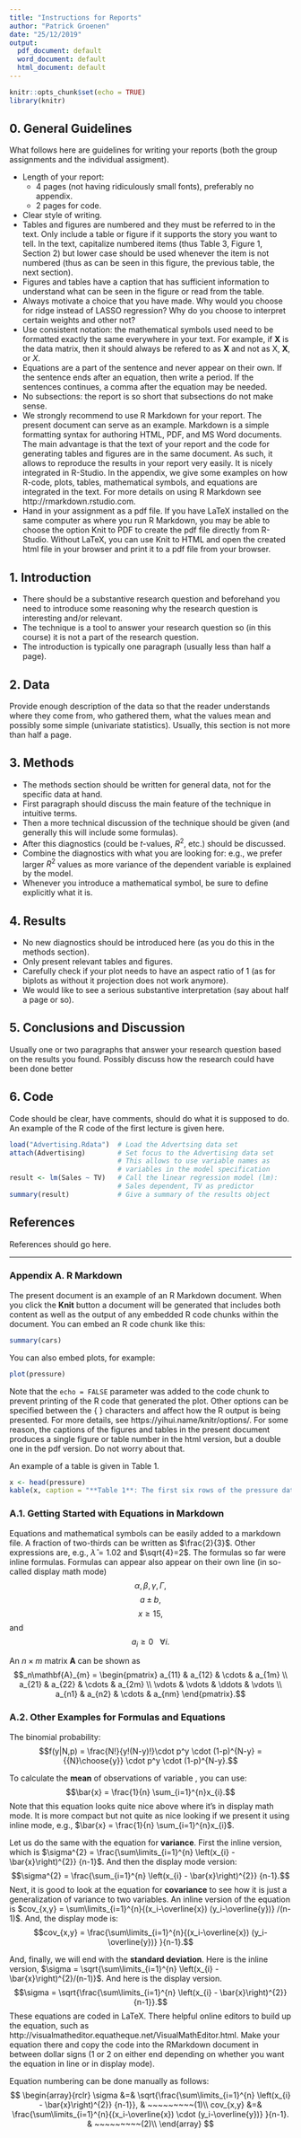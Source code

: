 ```yaml
---
title: "Instructions for Reports"
author: "Patrick Groenen"
date: "25/12/2019"
output:
  pdf_document: default
  word_document: default
  html_document: default
---
```


```r
knitr::opts_chunk$set(echo = TRUE)
library(knitr)
```




## 0. General Guidelines
What follows here are guidelines for writing your reports (both the group assignments and the individual assigment).

* Length of your report:
    + 4 pages (not having ridiculously small fonts), preferably no appendix.
    + 2 pages for code.
* Clear style of writing.
* Tables and figures are numbered and they must be referred to in the text. Only include a table or figure if it supports the story you want to tell. In the text, capitalize  numbered items (thus Table 3, Figure 1, Section 2) but lower case should be used whenever the item is not numbered (thus as can be seen in this figure, the previous table, the next section).
* Figures and tables have a caption that has sufficient information to understand what can be seen in the figure or read from the table.
* Always motivate a choice that you have made. Why would you choose for ridge instead of LASSO regression? Why do you choose to interpret certain weights and other not?
* Use consistent notation: the mathematical symbols used need to be formatted exactly the same everywhere in your text. For example, if $\mathbf{X}$ is the data matrix, then it should always be refered to as $\mathbf{X}$ and not as X, **X**, or *X*.
* Equations are a part of the sentence and never appear on their own. If the sentence ends after an equation, then write a period. If the sentences continues, a comma after the equation may be needed.
* No subsections: the report is so short that subsections do not make sense. 
* We strongly recommend to use R Markdown for your report. The present document can serve as an example. Markdown is a simple formatting syntax for authoring HTML, PDF, and MS Word documents. The main advantage is that the text of your report and the code for generating tables and figures are in the same document. As such, it allows to reproduce the results in your report very easily. It is nicely integrated in R-Studio. In the appendix, we give some examples on how R-code, plots, tables, mathematical symbols, and equations are integrated in the text. For more details on using R Markdown see http://rmarkdown.rstudio.com.
* Hand in your assignment as a pdf file. If you have LaTeX installed on the same computer as where you run R Markdown, you may be able to choose the option Knit to PDF to create the pdf file directly from R-Studio. Without LaTeX, you can use Knit to HTML and open the created html file in your browser and print it to a pdf file from your browser.




## 1. Introduction 
* There should be a substantive research question and beforehand you need to introduce some reasoning why the research question is interesting and/or relevant. 
* The technique is a tool to answer your research question so (in this course) it is not a part of the research question. 
* The introduction is typically one paragraph (usually less than half a page).

## 2. Data
Provide enough description of the data so that the reader understands where they come from, who gathered them, what the values mean and possibly some simple (univariate statistics). Usually, this section is not more than half a page. 

## 3. Methods
* The methods section should be written for general data, not for the specific
data at hand.
* First paragraph should discuss the main feature of the technique in intuitive terms.
* Then a more technical discussion of the technique should be given (and generally this will include some formulas).
* After this diagnostics (could be $t$-values, $R^2$, etc.) should be discussed.
* Combine the diagnostics with what you are looking for: e.g., we prefer larger $R^2$ values as more variance of the dependent variable is explained by the model.
* Whenever you introduce a mathematical symbol, be sure to define explicitly what it is.


## 4. Results
* No new diagnostics should be introduced here (as you do this in the methods section).
* Only present relevant tables and figures.
* Carefully check if your plot needs to have an aspect ratio of 1 (as for biplots as without it projection does not work anymore).
* We would like to see a serious substantive interpretation (say about half a
page or so).

## 5. Conclusions and Discussion
Usually one or two paragraphs that answer your research question based on the results you found. Possibly discuss how the research could have been done better

## 6. Code
Code should be clear, have comments, should do what it is supposed to do. An example of the R code of the first lecture is given here.

```r
load("Advertising.Rdata")  # Load the Advertsing data set
attach(Advertising)        # Set focus to the Advertising data set
                           # This allows to use variable names as
                           # variables in the model specification
result <- lm(Sales ~ TV)   # Call the linear regression model (lm):
                           # Sales dependent, TV as predictor
summary(result)            # Give a summary of the results object
```

## References
References should go here.

***
### Appendix A. R Markdown

The present document is an example of an R Markdown document. When you click the **Knit** button a document will be generated that includes both content as well as the output of any embedded R code chunks within the document. You can embed an R code chunk like this:

```r
summary(cars)
```

You can also embed plots, for example:

```r
plot(pressure)
```

Note that the `echo = FALSE` parameter was added to the code chunk to prevent printing of the R code that generated the plot. Other options can be specified between the \{ \} characters and affect how the R output is being presented. For more details, see  https://yihui.name/knitr/options/. For some reason, the captions of the figures and tables in the present document produces a single figure or table number in the html version, but a double one in the pdf version. Do not worry about that. 

An example of a table is given in Table 1.

```r
x <- head(pressure)
kable(x, caption = "**Table 1**: The first six rows of the pressure data.", digits = 3)
```


### A.1. Getting Started with Equations in Markdown 

Equations and mathematical symbols can be easily added to a markdown file. A fraction of two-thirds can be written as $\frac{2}{3}$. Other expressions are, e.g., $\hat{\lambda}=1.02$ and $\sqrt{4}=2$. The formulas so far were inline formulas. Formulas can appear also appear on their own line (in so-called display math mode)
$$\alpha, \beta,  \gamma, \Gamma,$$
$$a \pm b,$$
$$x \ge 15,$$ and
$$a_i \ge 0~~~\forall i.$$

An $n \times m$ matrix $\mathbf{A}$ can be shown as 
$$_n\mathbf{A}_{m} =
 \begin{pmatrix}
  a_{11} & a_{12} & \cdots & a_{1m} \\
  a_{21} & a_{22} & \cdots & a_{2m} \\
  \vdots  & \vdots  & \ddots & \vdots  \\
  a_{n1} & a_{n2} & \cdots & a_{nm}
 \end{pmatrix}.$$

### A.2. Other Examples for Formulas and Equations

The binomial probability: $$f(y|N,p) = \frac{N!}{y!(N-y)!}\cdot p^y \cdot (1-p)^{N-y} = {{N}\choose{y}} \cdot p^y \cdot (1-p)^{N-y}.$$

To calculate the **mean** of \textit{n} observations of variable \textit{x}, you can use: $$\bar{x} = \frac{1}{n} \sum_{i=1}^{n}x_{i}.$$ 
Note that this equation looks quite nice above where it's in display math mode. It is more compact but not quite as nice looking if we present it using inline mode, e.g., $\bar{x} = \frac{1}{n} \sum_{i=1}^{n}x_{i}$.

Let us do the same with the equation for **variance**. First the inline version, which is 
$\sigma^{2} = \frac{\sum\limits_{i=1}^{n} \left(x_{i} - \bar{x}\right)^{2}} {n-1}$. And then the display mode version: 
$$\sigma^{2} = \frac{\sum_{i=1}^{n} 
  \left(x_{i} - \bar{x}\right)^{2}}
  {n-1}.$$
Next, it is good to look at the equation for **covariance** to see how it is just a generalization of variance to two variables. An inline version of the equation is $cov_{x,y} = \sum\limits_{i=1}^{n}{(x_i-\overline{x})  (y_i-\overline{y})} /(n-1)$. And, the display mode is: $$cov_{x,y} = \frac{\sum\limits_{i=1}^{n}{(x_i-\overline{x}) (y_i-\overline{y})} }{n-1}.$$
  
And, finally, we will end with the **standard deviation**. Here is the inline version, $\sigma = \sqrt{\sum\limits_{i=1}^{n} \left(x_{i} - \bar{x}\right)^{2}/(n-1)}$. And here is the display version.
$$\sigma = \sqrt{\frac{\sum\limits_{i=1}^{n} \left(x_{i} - \bar{x}\right)^{2}} {n-1}}.$$
These equations are coded in LaTeX. There helpful online editors to build up the equation, such as http://visualmatheditor.equatheque.net/VisualMathEditor.html. Make your equation there and copy the code into the RMarkdown document in between dollar signs (1 or 2 on either end depending on whether you want the equation in line or in display mode).

Equation numbering can be done manually as follows:
$$
\begin{array}{rclr}
\sigma &=& \sqrt{\frac{\sum\limits_{i=1}^{n} \left(x_{i} - \bar{x}\right)^{2}} {n-1}}, & ~~~~~~~~~(1)\\
cov_{x,y} &=& \frac{\sum\limits_{i=1}^{n}{(x_i-\overline{x}) \cdot (y_i-\overline{y})} }{n-1}. & ~~~~~~~~~(2)\\
\end{array}
$$



